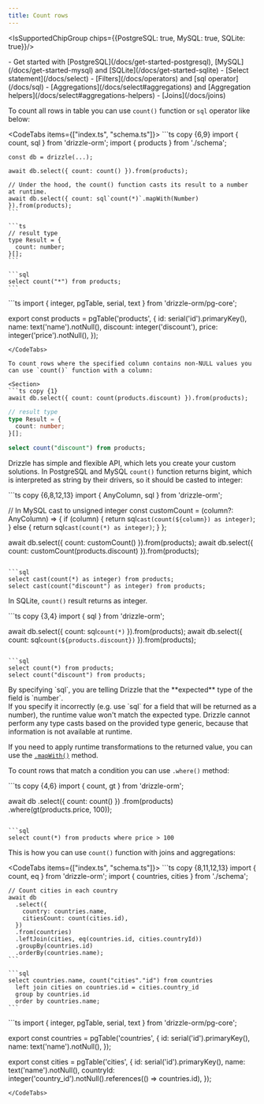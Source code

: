 ```yaml
---
title: Count rows
---
```


<IsSupportedChipGroup chips={{PostgreSQL: true, MySQL: true, SQLite: true}}/>

<Prerequisites>
- Get started with [PostgreSQL](/docs/get-started-postgresql), [MySQL](/docs/get-started-mysql) and [SQLite](/docs/get-started-sqlite)
- [Select statement](/docs/select)
- [Filters](/docs/operators) and [sql operator](/docs/sql)
- [Aggregations](/docs/select#aggregations) and [Aggregation helpers](/docs/select#aggregations-helpers)
- [Joins](/docs/joins)
</Prerequisites>

To count all rows in table you can use `count()` function or `sql` operator like below:

<CodeTabs items={["index.ts", "schema.ts"]}>
  <CodeTab>
    ```ts copy {6,9}
    import { count, sql } from 'drizzle-orm';
    import { products } from './schema';

    const db = drizzle(...);

    await db.select({ count: count() }).from(products);

    // Under the hood, the count() function casts its result to a number at runtime.
    await db.select({ count: sql`count(*)`.mapWith(Number) }).from(products);
    ```

    ```ts
    // result type
    type Result = {
      count: number;
    }[];
    ```

    ```sql
    select count("*") from products;
    ```
  </CodeTab>
  ```ts
  import { integer, pgTable, serial, text } from 'drizzle-orm/pg-core';

  export const products = pgTable('products', {
    id: serial('id').primaryKey(),
    name: text('name').notNull(),
    discount: integer('discount'),
    price: integer('price').notNull(),
  });
  ```
</CodeTabs>

To count rows where the specified column contains non-NULL values you can use `count()` function with a column:

<Section>
```ts copy {1}
await db.select({ count: count(products.discount) }).from(products);
```

```ts
// result type
type Result = {
  count: number;
}[];
```

```sql
select count("discount") from products;
```
</Section>

Drizzle has simple and flexible API, which lets you create your custom solutions. In PostgreSQL and MySQL `count()` function returns bigint, which is interpreted as string by their drivers, so it should be casted to integer:

<Section>
```ts copy {6,8,12,13}
import { AnyColumn, sql } from 'drizzle-orm';

// In MySQL cast to unsigned integer
const customCount = (column?: AnyColumn) => {
  if (column) {
    return sql<number>`cast(count(${column}) as integer)`;
  } else {
    return sql<number>`cast(count(*) as integer)`;
  }
};

await db.select({ count: customCount() }).from(products);
await db.select({ count: customCount(products.discount) }).from(products);
```

```sql
select cast(count(*) as integer) from products;
select cast(count("discount") as integer) from products;
```
</Section>

In SQLite, `count()` result returns as integer.

<Section>
```ts copy {3,4}
import { sql } from 'drizzle-orm';

await db.select({ count: sql<number>`count(*)` }).from(products);
await db.select({ count: sql<number>`count(${products.discount})` }).from(products);
```

```sql
select count(*) from products;
select count("discount") from products;
```
</Section>

<Callout type="warning">
By specifying `sql<number>`, you are telling Drizzle that the **expected** type of the field is `number`.<br />
If you specify it incorrectly (e.g. use `sql<string>` for a field that will be returned as a number), the runtime value won't match the expected type.
Drizzle cannot perform any type casts based on the provided type generic, because that information is not available at runtime.

If you need to apply runtime transformations to the returned value, you can use the [`.mapWith()`](/docs/sql#sqlmapwith) method.
</Callout>

To count rows that match a condition you can use `.where()` method:

<Section>
```ts copy {4,6}
import { count, gt } from 'drizzle-orm';

await db
  .select({ count: count() })
  .from(products)
  .where(gt(products.price, 100));
```

```sql
select count(*) from products where price > 100
```
</Section>

This is how you can use `count()` function with joins and aggregations:

<CodeTabs items={["index.ts", "schema.ts"]}>
	<CodeTab>
    ```ts copy {8,11,12,13}
    import { count, eq } from 'drizzle-orm';
    import { countries, cities } from './schema';

    // Count cities in each country
    await db
      .select({
        country: countries.name,
        citiesCount: count(cities.id),
      })
      .from(countries)
      .leftJoin(cities, eq(countries.id, cities.countryId))
      .groupBy(countries.id)
      .orderBy(countries.name);
    ```

    ```sql
    select countries.name, count("cities"."id") from countries
      left join cities on countries.id = cities.country_id
      group by countries.id
      order by countries.name;
    ```
  </CodeTab>
  ```ts
  import { integer, pgTable, serial, text } from 'drizzle-orm/pg-core';

  export const countries = pgTable('countries', {
    id: serial('id').primaryKey(),
    name: text('name').notNull(),
  });

  export const cities = pgTable('cities', {
    id: serial('id').primaryKey(),
    name: text('name').notNull(),
    countryId: integer('country_id').notNull().references(() => countries.id),
  });
  ```
</CodeTabs>
